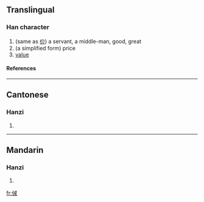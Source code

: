 ==Translingual==
===Han character===
{{Han char|rn=9|rad=人|as=07|sn=9|four=|canj=人戈廿 (OIT)}}
# (same as [[价]]) a servant, a middle-man, good, great
# (a simplified form) price
# [[value]]
====References====
{{Han ref|kx=0103.120|hdz=10156.120|uh=3458|ud=13400}}

----
==Cantonese==
===Hanzi===
{{yue-hanzi|jyut=|y=gai3}}
# {{defn|Cantonese}}

----
==Mandarin==
===Hanzi===
{{cmn-hanzi|pin=[[jiè]] ([[jie4]])|wg=chieh<sup>4</sup>}}
# {{defn|Mandarin}}

[[fr:㑘]]